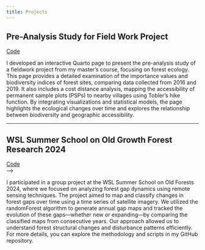 ```yaml
---
title: Projects
---
```


## Pre-Analysis Study for Field Work Project

<!-- <img src="project_1_banner.png" style="height: 100%; width: 100%; object-fit: contain" onclick="window.open(&apos;https://arxiv.org/abs/2210.07278&apos;, &apos;blank&apos;);"/> -->

<!-- ![](project_1_banner.png) -->

<a href="https://github.com/mariaadeliaw/glofor-nepal-fieldtrip" target="_blank">Code</a><br>

I developed an interactive Quarto page to present the pre-analysis study of a fieldwork project from my master’s course, focusing on forest ecology. This page provides a detailed examination of the importance values and biodiversity indices of forest sites, comparing data collected from 2016 and 2019. It also includes a cost distance analysis, mapping the accessibility of permanent sample plots (PSPs) to nearby villages using Tobler's hike function. By integrating visualizations and statistical models, the page highlights the ecological changes over time and explores the relationship between biodiversity and geographic accessibility.

------------------------------------------------------------------------

## WSL Summer School on Old Growth Forest Research 2024

<!-- <img src="project_2_banner.png" style="height: 100%; width: 100%; object-fit: contain" onclick="window.open(&apos;https://arxiv.org/abs/2112.08866&apos;, &apos;blank&apos;);"/> -->

<!-- ![](project_2_banner.png) -->

<a href="https://github.com/mariaadeliaw/wsl-ss-2024" target="_blank">Code</a><br> -->

I participated in a group project at the WSL Summer School on Old Forests 2024, where we focused on analyzing forest gap dynamics using remote sensing techniques. The project aimed to map and classify changes in forest gaps over time using a time series of satellite imagery. We utilized the randomForest algorithm to generate annual gap maps and tracked the evolution of these gaps—whether new or expanding—by comparing the classified maps from consecutive years. Our approach allowed us to understand forest structural changes and disturbance patterns efficiently. For more details, you can explore the methodology and scripts in my GitHub repository.
<!-- ```{=html} -->

<!-- <div  style="margin: 30px; text-align: center;"> -->

<!-- <a class="btn btn-primary" href="https://www.marvinschmitt.com/blog/website-tutorial-quarto/" role="button" target="_blank" style="padding: 15px 30px;">View the tutorial for this template (+ download link)</a> -->

<!-- </div> -->

<!-- ``` -->
